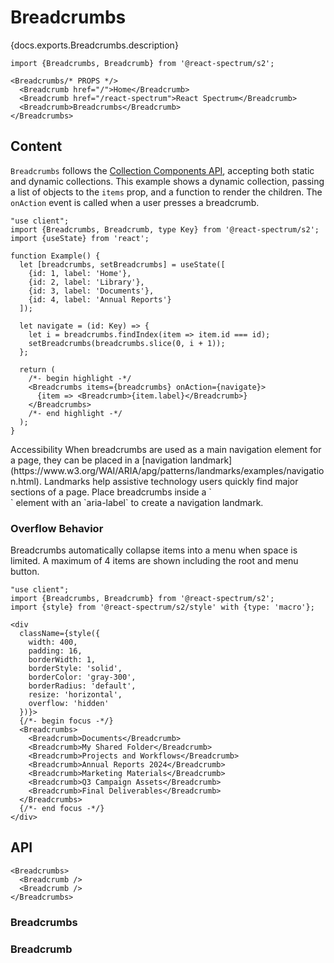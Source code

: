 

# Breadcrumbs

<PageDescription>{docs.exports.Breadcrumbs.description}</PageDescription>

```tsx render docs={docs.exports.Breadcrumbs} links={docs.links} props={['size', 'isDisabled']} initialProps={{}} type="s2"
import {Breadcrumbs, Breadcrumb} from '@react-spectrum/s2';

<Breadcrumbs/* PROPS */>
  <Breadcrumb href="/">Home</Breadcrumb>
  <Breadcrumb href="/react-spectrum">React Spectrum</Breadcrumb>
  <Breadcrumb>Breadcrumbs</Breadcrumb>
</Breadcrumbs>
```

## Content

`Breadcrumbs` follows the [Collection Components API](collections.html?component=Breadcrumbs), accepting both static and dynamic collections. This example shows a dynamic collection, passing a list of objects to the `items` prop, and a function to render the children. The `onAction` event is called when a user presses a breadcrumb.

```tsx render
"use client";
import {Breadcrumbs, Breadcrumb, type Key} from '@react-spectrum/s2';
import {useState} from 'react';

function Example() {
  let [breadcrumbs, setBreadcrumbs] = useState([
    {id: 1, label: 'Home'},
    {id: 2, label: 'Library'},
    {id: 3, label: 'Documents'},
    {id: 4, label: 'Annual Reports'}
  ]);

  let navigate = (id: Key) => {
    let i = breadcrumbs.findIndex(item => item.id === id);
    setBreadcrumbs(breadcrumbs.slice(0, i + 1));
  };

  return (
    /*- begin highlight -*/
    <Breadcrumbs items={breadcrumbs} onAction={navigate}>
      {item => <Breadcrumb>{item.label}</Breadcrumb>}
    </Breadcrumbs>
    /*- end highlight -*/
  );
}
```

<InlineAlert variant="notice">
  <Heading>Accessibility</Heading>
  <Content>When breadcrumbs are used as a main navigation element for a page, they can be placed in a [navigation landmark](https://www.w3.org/WAI/ARIA/apg/patterns/landmarks/examples/navigation.html). Landmarks help assistive technology users quickly find major sections of a page. Place breadcrumbs inside a `<nav>` element with an `aria-label` to create a navigation landmark.</Content>
</InlineAlert>

### Overflow Behavior

Breadcrumbs automatically collapse items into a menu when space is limited. A maximum of 4 items are shown including the root and menu button.

```tsx render
"use client";
import {Breadcrumbs, Breadcrumb} from '@react-spectrum/s2';
import {style} from '@react-spectrum/s2/style' with {type: 'macro'};

<div
  className={style({
    width: 400,
    padding: 16,
    borderWidth: 1,
    borderStyle: 'solid', 
    borderColor: 'gray-300',
    borderRadius: 'default',
    resize: 'horizontal',
    overflow: 'hidden'
  })}>
  {/*- begin focus -*/}
  <Breadcrumbs>
    <Breadcrumb>Documents</Breadcrumb>
    <Breadcrumb>My Shared Folder</Breadcrumb>
    <Breadcrumb>Projects and Workflows</Breadcrumb>
    <Breadcrumb>Annual Reports 2024</Breadcrumb>
    <Breadcrumb>Marketing Materials</Breadcrumb>
    <Breadcrumb>Q3 Campaign Assets</Breadcrumb>
    <Breadcrumb>Final Deliverables</Breadcrumb>
  </Breadcrumbs>
  {/*- end focus -*/}
</div>
```

## API

```tsx links={{Breadcrumbs: '#breadcrumbs', Breadcrumb: '#breadcrumb'}}
<Breadcrumbs>
  <Breadcrumb />
  <Breadcrumb />
</Breadcrumbs>
```

### Breadcrumbs

<PropTable component={docs.exports.Breadcrumbs} links={docs.links} />

### Breadcrumb

<PropTable component={docs.exports.Breadcrumb} links={docs.links} />
